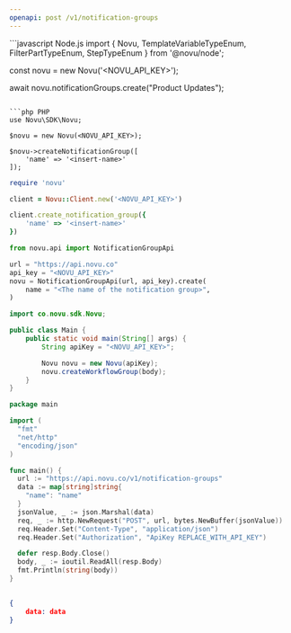 ```yaml
---
openapi: post /v1/notification-groups
---
```


<RequestExample>
```javascript Node.js
import { Novu, TemplateVariableTypeEnum, FilterPartTypeEnum, StepTypeEnum } from '@novu/node';

const novu = new Novu('<NOVU_API_KEY>');

await novu.notificationGroups.create("Product Updates");
```

```php PHP
use Novu\SDK\Novu;

$novu = new Novu(<NOVU_API_KEY>);

$novu->createNotificationGroup([
    'name' => '<insert-name>'
]);
```

```ruby Ruby
require 'novu'

client = Novu::Client.new('<NOVU_API_KEY>')

client.create_notification_group({
    'name' => '<insert-name>'
})
```

```python Python
from novu.api import NotificationGroupApi

url = "https://api.novu.co"
api_key = "<NOVU_API_KEY>"
novu = NotificationGroupApi(url, api_key).create(
    name = "<The name of the notification group>",
)
```

```java Java
import co.novu.sdk.Novu;

public class Main {
    public static void main(String[] args) {
        String apiKey = "<NOVU_API_KEY>";

        Novu novu = new Novu(apiKey);
        novu.createWorkflowGroup(body);
    }
}
```

```go Go
package main

import (
  "fmt"
  "net/http"
  "encoding/json"
)

func main() {
  url := "https://api.novu.co/v1/notification-groups"
  data := map[string]string{
    "name": "name"
  }
  jsonValue, _ := json.Marshal(data)
  req, _ := http.NewRequest("POST", url, bytes.NewBuffer(jsonValue))
  req.Header.Set("Content-Type", "application/json")
  req.Header.Set("Authorization", "ApiKey REPLACE_WITH_API_KEY")

  defer resp.Body.Close()
  body, _ := ioutil.ReadAll(resp.Body)
  fmt.Println(string(body))
}
    
```

</RequestExample>

<ResponseExample>

```json Response
{
    data: data
}
```

</ResponseExample>